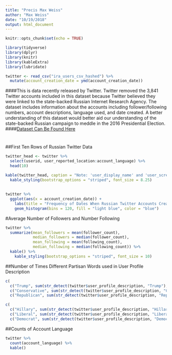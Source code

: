 ```yaml
---
title: "Precis Max Weiss"
author: "Max Weiss"
date: "10/19/2018"
output: html_document
---
```


```r
knitr::opts_chunk$set(echo = TRUE)

library(tidyverse)
library(dplyr)
library(knitr)
library(kableExtra)
library(lubridate)

twitter <- read_csv("ira_users_csv_hashed") %>%
  mutate(account_creation_date = ymd(account_creation_date))

```


####This is data recently released by Twitter. Twitter removed the 3,841 Twitter accounts included in this dataset because Twitter believed they were linked to the state-backed Russian Internet Research Agency. The dataset includes information about the accounts including follower/following numbers, account descriptions, language used, and date created. A better understanding of this dataset would better aid our understanding of the state-backed Russian campaign to meddle in the 2016 Presidential Election. 
####[Dataset Can Be Found Here](https://about.twitter.com/en_us/values/elections-integrity.html#data)

#

##First Ten Rows of Russian Twitter Data
```r

twitter_head <- twitter %>%
  select(userid, user_reported_location:account_language) %>%
  head(10)

kable(twitter_head, caption = "Note: 'user_display_name' and 'user_screen_name' columns were dropped for aesthetics") %>%
  kable_styling(bootstrap_options = "striped", font_size = 8.25)

```

##
```r

twitter %>%
  ggplot(aes(x = account_creation_date)) +
    labs(title = "Frequency of Dates When Russian Twitter Accounts Created") +
    geom_histogram(bins = 120, fill = "light blue", color = "blue")

```

#Average Number of Followers and Number Following
```r

twitter %>%
  summarize(mean_followers = mean(follower_count),
            median_followers = median(follower_count),
            mean_following = mean(following_count),
            median_following = median(following_count)) %>%
  kable() %>%
    kable_styling(bootstrap_options = "striped", font_size = 10)

```

##Number of Times Different Partisan Words used in User Profile Description
```r

c(
  c("Trump", sum(str_detect(twitter$user_profile_description, "Trump"), na.rm = TRUE)),
  c("Conservative", sum(str_detect(twitter$user_profile_description, "Conservative"), na.rm = TRUE)),
  c("Republican", sum(str_detect(twitter$user_profile_description, "Republican"), na.rm = TRUE)))

c(
  c("Hillary", sum(str_detect(twitter$user_profile_description, "Hillary"), na.rm = TRUE)),
  c("Liberal", sum(str_detect(twitter$user_profile_description, "Liberal"), na.rm = TRUE)),
  c("Democrat", sum(str_detect(twitter$user_profile_description, "Democrat"), na.rm = TRUE)))

```

##Counts of Account Language
```r

twitter %>%
  count(account_language) %>%
  kable()

```




